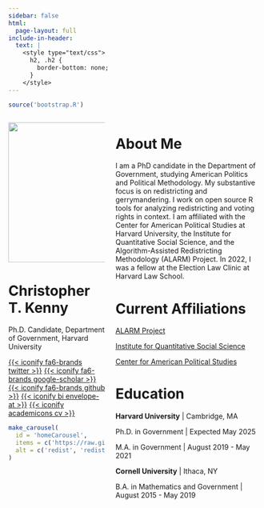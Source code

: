```yaml
---
sidebar: false
html:
  page-layout: full
include-in-header:
  text: |
    <style type="text/css">
      h2, .h2 {
        border-bottom: none;
      }
    </style>
---
```


```r
source('bootstrap.R')
```


:::::{.column-screen-inset}

:::: {.columns}

::: {.column width="40%"}

:::::: {.text-center}

![](figs/ckenny_small.webp){width=20em}

# Christopher T. Kenny

Ph.D. Candidate, Department of Government, Harvard University

[{{< iconify fa6-brands twitter >}}](https://twitter.com/Chris_T_Kenny){.btn .btn-outline-primary .btn role="button"} [{{< iconify fa6-brands google-scholar >}}](https://scholar.google.com/citations?user=uVUhHXAAAAAJ){.btn .btn-outline-primary .btn role="button"} [{{< iconify fa6-brands github >}}](https://github.com/christopherkenny){.btn .btn-outline-primary .btn role="button"} [{{< iconify bi envelope-at >}}](mailto:christopherkenny@fas.harvard.edu){.btn .btn-outline-primary .btn role="button"} [{{< iconify academicons cv >}}](cv/kenny_cv.pdf){.btn .btn-outline-primary .btn role="button"}

::::::

```r
make_carousel(
  id = 'homeCarousel', 
  items = c('https://raw.githubusercontent.com/christopherkenny/christopherkenny.github.io/main/hexes/hex_redist.png', 'https://raw.githubusercontent.com/christopherkenny/christopherkenny.github.io/main/hexes/hex_redistio.png'), 
  alt = c('redist', 'redistio')
)
```


:::
::: {.column width="60%"}

# About Me

I am a PhD candidate in the Department of Government, studying American Politics and Political Methodology. My substantive focus is on redistricting and gerrymandering. I work on open source R tools for analyzing redistricting and voting rights in context. I am affiliated with the Center for American Political Studies at Harvard University, the Institute for Quantitative Social Science, and the Algorithm-Assisted Redistricting Methodology (ALARM) Project. In 2022, I was a fellow at the Election Law Clinic at Harvard Law School.

# Current Affiliations

[ALARM Project](https://alarm-redist.github.io/)

[Institute for Quantitative Social Science](https://www.iq.harvard.edu/)

[Center for American Political Studies](https://caps.gov.harvard.edu/)


# Education

**Harvard University** | Cambridge, MA

Ph.D. in Government | Expected May 2025 

M.A. in Government | August 2019 - May 2021

**Cornell University** | Ithaca, NY

B.A. in Mathematics and Government | August 2015 - May 2019

:::

::::

:::::
